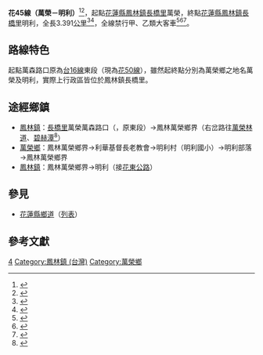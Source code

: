 {{Infobox TwRoad
|type=th
|county=hl
|route=45
|Name=
|Level=鄉道
|Length=3.391
|Start=[[花蓮縣|花蓮縣]][[鳳林鎮_(臺灣)|鳳林鎮]][[長橋里|長橋里]]萬榮
|End=[[花蓮縣|花蓮縣]][[鳳林鎮_(臺灣)|鳳林鎮]][[長橋里|長橋里]]明利
|Dep=[[花蓮縣政府|花蓮縣政府]]
}}
'''花45線（萬榮－明利）'''<ref>{{cite web |url=https://www.taiwanbuying.com.tw/ShowCCDetailOri.ASP?RecNo=1762987 |title=萬榮鄉花42線、花45線道路改善工程 |publisher=花蓮縣萬榮鄉公所 |website=台灣採購公報網 |date=2009-07-15 |accessdate=2009-07-15 |archive-date=2021-06-30 |archive-url=https://web.archive.org/web/20210630092259/https://www.taiwanbuying.com.tw/ShowCCDetailOri.ASP?RecNo=1762987 |dead-url=no }}</ref><ref>{{cite web |url=https://ws.hl.gov.tw/Download.ashx?u=LzAwMS9VcGxvYWQvNDY3L3JlbGZpbGUvMC8xNzY1My8xNzA2MDYxNi02Y2QxLTQxMGYtYTE0ZC01M2U0MzczOTM0YWYucGRm&n=6JCs5qau6YSJMTA45bm05bqm5Zyw5Y2A54G95a6z6Ziy5pWR6KiI55WrLnBkZg%3D%3D |title=臺灣通用電子地圖109年5月局部更新成果一覽表 |publisher=內政部全球資訊網 |date=2021-05-01 |accessdate=2021-06-26 |archive-date=2021-06-26 |archive-url=https://web.archive.org/web/20210626122513/https://ws.hl.gov.tw/Download.ashx?u=LzAwMS9VcGxvYWQvNDY3L3JlbGZpbGUvMC8xNzY1My8xNzA2MDYxNi02Y2QxLTQxMGYtYTE0ZC01M2U0MzczOTM0YWYucGRm&n=6JCs5qau6YSJMTA45bm05bqm5Zyw5Y2A54G95a6z6Ziy5pWR6KiI55WrLnBkZg%3D%3D |dead-url=no }}</ref>，起點[[花蓮縣|花蓮縣]][[鳳林鎮_(臺灣)|鳳林鎮]][[長橋里|長橋里]]萬榮，終點[[花蓮縣|花蓮縣]][[鳳林鎮_(臺灣)|鳳林鎮]][[長橋里|長橋里]]明利，全長3.391[[公里|公里]]<ref name="mvdis">{{cite web |url=https://www.mvdis.gov.tw/webMvdisLaw/SorderContent.aspx?SOID=16041 |title=公告調整花蓮縣鄉道公路路線表（含路線表及調整明細表） |publisher=中華民國交通部 |website=監理法規檢索系統 |date=2019-12-18 |accessdate=2020-08-11 |archive-date=2022-01-22 |archive-url=https://web.archive.org/web/20220122100104/https://www.mvdis.gov.tw/webMvdisLaw/SorderContent.aspx?SOID=16041 |dead-url=no }}</ref><ref>{{cite web |url=https://www.thb.gov.tw/file.ashx?id=dbcd3047-2fe9-4ec0-b907-786a967f337f |title=公路網圖_花蓮地區 |publisher=中華民國交通部公路總局 |date=2021-08-02 |accessdate=2021-08-17 |archive-date=2022-01-22 |archive-url=https://web.archive.org/web/20220122094724/https://www.thb.gov.tw/file.ashx?id=dbcd3047-2fe9-4ec0-b907-786a967f337f |dead-url=no }}</ref>，全線禁行甲、乙類大客車<ref>{{cite web |url=https://www.new-view.com.tw/traffic_safety/(S(dnvhagixzuct150q3gth4mh3))/data/1071222%E6%9C%83%E8%AD%B0%E7%B4%80%E9%8C%84.PDF |title=花蓮縣道路交通安全聯席會報107年12月份道安聯繫會議紀錄 |publisher=花蓮縣政府 |date=2018-12-22 |accessdate=2018-12-22 |archive-date=2021-06-26 |archive-url=https://web.archive.org/web/20210626120821/https://www.new-view.com.tw/traffic_safety/(S(dnvhagixzuct150q3gth4mh3))/data/1071222%E6%9C%83%E8%AD%B0%E7%B4%80%E9%8C%84.PDF |dead-url=no }}</ref><ref>{{cite web |url=https://news.ltn.com.tw/news/local/paper/667039 |title=駕駛當心》 大客車注意路段 花蓮增17條 |publisher=王錦義 |website=自由時報 |date=2013-04-02 |accessdate=2013-04-02 |archive-date=2021-06-30 |archive-url=https://web.archive.org/web/20210630060010/https://news.ltn.com.tw/news/local/paper/667039 |dead-url=no }}</ref><ref>{{cite web |url=http://www.hlpb.gov.tw/userfiles/20131023113651609421810.pdf |title=花蓮縣大客車禁止通行路段、時段及行駛應特別注意路段表 |publisher=花蓮縣警察局 |date=2013-10-23 |accessdate=2013-10-23 |archive-date=2021-06-26 |archive-url=https://web.archive.org/web/20210626124540/http://www.hlpb.gov.tw/userfiles/20131023113651609421810.pdf |dead-url=no }}</ref>。

== 路線特色 ==
起點萬森路口原為[[台16線|台16線]]東段（現為[[花50線|花50線]]），雖然起終點分別為萬榮鄉之地名萬榮及明利，實際上行政區皆位於鳳林鎮長橋里。

== 途經鄉鎮 ==
*[[鳳林鎮_(臺灣)|鳳林鎮]]：[[長橋里|長橋里]]萬榮萬森路口（{{Jct|country=TWN|TRHL|50}}，原{{Jct|country=TWN|PH|16}}東段）→鳳林萬榮鄉界（右岔路往[[萬榮林道|萬榮林道]]、[[碧赫潭|碧赫潭]]<ref>{{cite web |url=https://www.storm.mg/lifestyle/277925?mode=whole |title=到花蓮別只去七星潭！16處更美在地秘境曝光，最接近天堂的地方的稱號不是叫假的 |publisher=葉亭儀 |website=風傳媒 |date=2017-06-08 |accessdate=2021-08-17 |archive-date=2021-08-17 |archive-url=https://web.archive.org/web/20210817101050/https://www.storm.mg/lifestyle/277925?mode=whole |dead-url=no }}</ref>）
*[[萬榮鄉|萬榮鄉]]：鳳林萬榮鄉界→利華基督長老教會→明利村（明利國小）→明利部落→鳳林萬榮鄉界
*[[鳳林鎮_(臺灣)|鳳林鎮]]：鳳林萬榮鄉界→明利（接{{Jct|country=TWN|PH|9}}[[花東公路|花東公路]]）

==參見==
*[[花蓮縣鄉道|花蓮縣鄉道]]（[[花蓮縣鄉道列表|列表]]）

==參考文獻==
<div style="font-size: 85%">
<references />
</div>

[[Category:花蓮縣鄉道|4]]
[[Category:鳳林鎮_(台灣)|Category:鳳林鎮 (台灣)]]
[[Category:萬榮鄉|Category:萬榮鄉]]